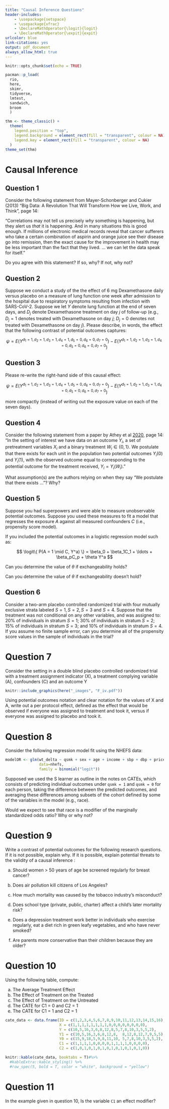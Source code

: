 ```yaml
---
title: "Causal Inference Questions"
header-includes:
    - \usepackage{setspace}
    - \usepackage{xfrac}
    - \DeclareMathOperator{\logit}{logit}
    - \DeclareMathOperator{\expit}{expit}
urlcolor: blue
link-citations: yes
output: pdf_document
always_allow_html: true
---
```


```r
knitr::opts_chunk$set(echo = TRUE)

pacman::p_load(
  rio,          
  here,         
  skimr,        
  tidyverse,     
  lmtest,
  sandwich,
  broom
  )

thm <- theme_classic() +
  theme(
    legend.position = "top",
    legend.background = element_rect(fill = "transparent", colour = NA),
    legend.key = element_rect(fill = "transparent", colour = NA)
  )
theme_set(thm)
```

\doublespacing

# Causal Inference

## Question 1 

Consider the following statement from Mayer-Schonberger and Cukier (2013) "Big Data: A Revolution That Will Transform How we Live, Work, and Think", page 14: 

"Correlations may not tell us precisely *why* something is happening, but they alert us *that* it is happening. And in many situations this is good enough. If millions of electronic medical records reveal that cancer sufferers who take a certain combination of aspirin and orange juice see their disease go into remission, then the exact cause for the improvement in health may be less important than the fact that they lived. ... we can let the data speak for itself."

Do you agree with this statement? If so, why? If not, why not?


## Question 2
Suppose we conduct a study of the the effect of 6 mg Dexamethasone daily versus placebo on a measure of lung function one week after admission to the hospital due to 
respiratory symptoms resulting from infection with SARS-CoV-2. Suppose we let $Y$ denote lung function at the end of seven days, and $D_j$ denote Dexamethasone 
treatment on day $j$ of follow-up (e.g., $D_j=1$ denotes treated with Dexamethasone on day $j$; $D_j=0$ denotes not treated with Dexamethasone on day $j$). Please describe, 
in words, the effect that the following contrast of potential outcomes captures:

$$\psi = E(Y^{d_1=1,d_2=1,d_3=1,d_4=1,d_5=0,d_6=0,d_7=0}) - E(Y^{d_1=1,d_2=1,d_3=1,d_4=0,d_5=0,d_6=0,d_7=0})$$


## Question 3

Please re-write the right-hand side of this causal effect: 

$$\psi = E(Y^{d_1=1,d_2=1,d_3=1,d_4=1,d_5=0,d_6=0,d_7=0}) - E(Y^{d_1=1,d_2=1,d_3=1,d_4=0,d_5=0,d_6=0,d_7=0})$$

more compactly (instead of writing out the exposure value on each of the seven days).


## Question 4

Consider the following statement from a paper by Athey et al [2020](https://arxiv.org/pdf/1909.02210.pdf), page 14: "In the setting of interest 
we have data on an outcome $Y_i$, a set of pretreatment variables $X_i$ and a binary treatment $W_i \in \{0, 1\}$. We postulate that there exists 
for each unit in the population two potential outcomes $Y_i(0)$ and $Y_i(1)$, with the observed outcome equal to corresponding to the potential 
outcome for the treatment received, $Y_i = Y_i(W_i)$." 

What assumption(s) are the authors relying on when they say "We postulate that there exists ..."? Why?


## Question 5

Suppose you had superpowers and were able to measure unobservable potential outcomes. Suppose you used these measures to fit a model that regresses the exposure $A$ against 
all measured confounders $C$ (i.e., propensity score model).
 
If you included the potential outcomes in a logistic regression model such as:

$$ \logit\{ P(A = 1 \mid C, Y^a) \} = \beta_0 + \beta_1C_1 + \ldots + \beta_pC_p + \theta Y^a $$

Can you determine the value of $\theta$ if exchangeability holds? 

Can you determine the value of $\theta$ if exchangeability doesn't hold?


## Question 6

Consider a two-arm placebo controlled randomized trial with four mutually exclusive strata labeled $S=1, S=2, S=3$ and $S=4$. Suppose that the treatment was not conditional on any other variables, and was assigned to: 20% of individuals in stratum $S=1$; 30% of individuals in stratum $S=2$; 15% of individuals in stratum $S=3$; and 10% of individuals in stratum $S=4$. If you assume no finite sample error, can you determine all of the propensity score values in the sample of individuals in the trial?

# Question 7

Consider the setting in a double blind placebo controlled randomized trial with a treatment assignment indicator (X), a treatment complying variable (A), confounders (C) and an outcome Y

```r
knitr::include_graphics(here("_images", "F_iv.pdf"))
```

Using potential outcomes notation and clear notation for the values of X and A, write out a per protocol effect, defined as the effect that would be observed if everyone was assigned to treatment and took it, versus if everyone was assigned to placebo and took it.

# Question 8

Consider the following regression model fit using the NHEFS data:

```r

modelOR <- glm(wt_delta ~ qsmk + sex + age + income + sbp + dbp + price71 + tax71 + race,
               data=nhefs,
               family = binomial("logit"))

```

Supposed we used the S learner as outline in the notes on CATEs, which consists of predicting individual outcomes under `qsmk = 1` and `qsmk = 0` for each person, taking the difference between the predicted outcomes, and averaging these differences among subsets of the cohort defined by some of the variables in the model (e.g., race). 

Would we expect to see that race is a modifier of the marginally standardized odds ratio? Why or why not?

# Question 9

Write a contrast of potential outcomes for the following research questions. If it is not possible, explain why. If it is possible, explain potential threats to the validity of a causal inference :

(a) Should women > 50 years of age be screened regularly for breast cancer?

(b) Does air pollution kill citizens of Los Angeles?

(c) How much mortality was caused by the tobacco industry’s misconduct?

(d) Does school type (private, public, charter) affect a child’s later mortality risk?

(e) Does a depression treatment work better in individuals who exercise regularly, eat a diet rich in green leafy vegetables, and who have never smoked?

(f) Are parents more conservative than their children because they are older?

# Question 10

Using the following table, compute:

a) The Average Treatment Effect
b) The Effect of Treatment on the Treated
c) The Effect of Treatment on the Untreated
d) The CATE for C1 = 0 and C2 = 1
e) The CATE for C1 = 1 and C2 = 1

```r
cate_data <- data.frame(ID = c(1,2,3,4,5,6,7,8,9,10,11,12,13,14,15,16),
                        X = c(1,1,1,1,1,1,1,1,0,0,0,0,0,0,0,0),
                        Y = c(10,5,16,3,6,8,12,8,5,7,8,10,3,5,5,2),
                        Y1 = c(10,5,16,3,6,8,12,8,  8,12,8,12,7,9,5,5),
                        Y0 = c(15,9,18,5,9,8,11,10, 5,7,8,10,3,5,5,2),
                        C1 = c(1,1,1,1,0,0,0,0,1,1,1,1,0,0,0,0),
                        C2 = c(1,0,1,0,1,0,1,0,1,0,1,0,1,0,1,0))

knitr::kable(cate_data, booktabs = T)#%>%
  #kableExtra::kable_styling() %>%
  #row_spec(5, bold = T, color = "white", background = "yellow")
```

# Question 11

In the example given in question 10, Is the variable `C1` an effect modifier?